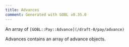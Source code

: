 ```yaml
---
title: Advances
comment: Generated with GOBL v0.35.0
---
```


An array of `[GOBL::Pay::Advance](/draft-0/pay/advance)`

Advances contains an array of advance objects.
